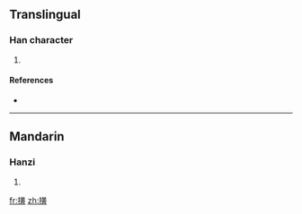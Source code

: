 ==Translingual==

===Han character===
{{Han char|rn=64|rad=手|as=12|sn=15|four=5408<sub>6</sub>|canj=手廿中金 (QTLC)}}

# {{defn|Han|sort=手12}}

====References====
* {{Han ref|kx=0454.200|dkj=12710|dj=0803.340|hdz=31953.080|uh=6497|ud=25751|bh=E5B2|bd=58802}}

----

==Mandarin==

===Hanzi===
{{cmn-hanzi|pin=[[chéng]] ([[cheng2]]), [[huáng]] ([[huang2]])|wg=ch'eng<sup>2</sup>, huang<sup>2</sup>}}

# {{defn|Mandarin|sort=手12}}

[[fr:撗]]
[[zh:撗]]